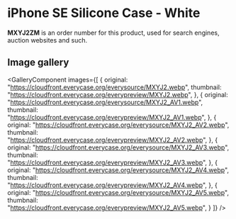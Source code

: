 
# iPhone SE Silicone Case - White

<Callout type='info' emoji='👉🏻'>**MXYJ2ZM** is an order number for this product, used for search engines, auction websites and such.</Callout>

## Image gallery

<GalleryComponent
    images={[
      {
        original: "https://cloudfront.everycase.org/everysource/MXYJ2.webp",
        thumbnail: "https://cloudfront.everycase.org/everypreview/MXYJ2.webp",
      },
      {
        original: "https://cloudfront.everycase.org/everysource/MXYJ2_AV1.webp",
        thumbnail: "https://cloudfront.everycase.org/everypreview/MXYJ2_AV1.webp",
      },
      {
        original: "https://cloudfront.everycase.org/everysource/MXYJ2_AV2.webp",
        thumbnail: "https://cloudfront.everycase.org/everypreview/MXYJ2_AV2.webp",
      },
      {
        original: "https://cloudfront.everycase.org/everysource/MXYJ2_AV3.webp",
        thumbnail: "https://cloudfront.everycase.org/everypreview/MXYJ2_AV3.webp",
      },
      {
        original: "https://cloudfront.everycase.org/everysource/MXYJ2_AV4.webp",
        thumbnail: "https://cloudfront.everycase.org/everypreview/MXYJ2_AV4.webp",
      },
      {
        original: "https://cloudfront.everycase.org/everysource/MXYJ2_AV5.webp",
        thumbnail: "https://cloudfront.everycase.org/everypreview/MXYJ2_AV5.webp",
      }
    ]}
  />

